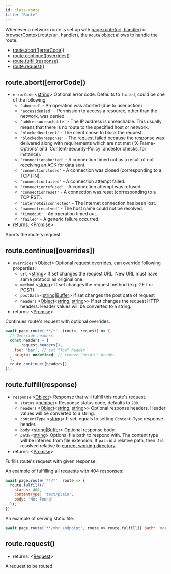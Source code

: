 ```yaml
---
id: class-route
title: "Route"
---
```



Whenever a network route is set up with [page.route(url, handler)](api/class-page.mdx#pagerouteurl-handler) or [browserContext.route(url, handler)](api/class-browsercontext.mdx#browsercontextrouteurl-handler), the `Route` object allows to
handle the route.

<!-- GEN:toc -->
- [route.abort([errorCode])](api/class-route.mdx#routeaborterrorcode)
- [route.continue([overrides])](api/class-route.mdx#routecontinueoverrides)
- [route.fulfill(response)](api/class-route.mdx#routefulfillresponse)
- [route.request()](api/class-route.mdx#routerequest)
<!-- GEN:stop -->

## route.abort([errorCode])
- `errorCode` <[string]> Optional error code. Defaults to `failed`, could be one of the following:
  - `'aborted'` - An operation was aborted (due to user action)
  - `'accessdenied'` - Permission to access a resource, other than the network, was denied
  - `'addressunreachable'` - The IP address is unreachable. This usually means that there is no route to the specified host or network.
  - `'blockedbyclient'` - The client chose to block the request.
  - `'blockedbyresponse'` - The request failed because the response was delivered along with requirements which are not met ('X-Frame-Options' and 'Content-Security-Policy' ancestor checks, for instance).
  - `'connectionaborted'` - A connection timed out as a result of not receiving an ACK for data sent.
  - `'connectionclosed'` - A connection was closed (corresponding to a TCP FIN).
  - `'connectionfailed'` - A connection attempt failed.
  - `'connectionrefused'` - A connection attempt was refused.
  - `'connectionreset'` - A connection was reset (corresponding to a TCP RST).
  - `'internetdisconnected'` - The Internet connection has been lost.
  - `'namenotresolved'` - The host name could not be resolved.
  - `'timedout'` - An operation timed out.
  - `'failed'` - A generic failure occurred.
- returns: <[Promise]>

Aborts the route's request.

## route.continue([overrides])
- `overrides` <[Object]> Optional request overrides, can override following properties:
  - `url` <[string]> If set changes the request URL. New URL must have same protocol as original one.
  - `method` <[string]> If set changes the request method (e.g. GET or POST)
  - `postData` <[string]|[Buffer]> If set changes the post data of request
  - `headers` <[Object]<[string], [string]>> If set changes the request HTTP headers. Header values will be converted to a string.
- returns: <[Promise]>

Continues route's request with optional overrides.

```js
await page.route('**/*', (route, request) => {
  // Override headers
  const headers = {
    ...request.headers(),
    foo: 'bar', // set "foo" header
    origin: undefined, // remove "origin" header
  };
  route.continue({headers});
});
```

## route.fulfill(response)
- `response` <[Object]> Response that will fulfill this route's request.
  - `status` <[number]> Response status code, defaults to `200`.
  - `headers` <[Object]<[string], [string]>> Optional response headers. Header values will be converted to a string.
  - `contentType` <[string]> If set, equals to setting `Content-Type` response header.
  - `body` <[string]|[Buffer]> Optional response body.
  - `path` <[string]> Optional file path to respond with. The content type will be inferred from file extension. If `path` is a relative path, then it is resolved relative to [current working directory](https://nodejs.org/api/process.html#process_process_cwd).
- returns: <[Promise]>

Fulfills route's request with given response.

An example of fulfilling all requests with 404 responses:

```js
await page.route('**/*', route => {
  route.fulfill({
    status: 404,
    contentType: 'text/plain',
    body: 'Not Found!'
  });
});
```

An example of serving static file:

```js
await page.route('**/xhr_endpoint', route => route.fulfill({ path: 'mock_data.json' }));
```

## route.request()
- returns: <[Request]>

A request to be routed.



[AXNode]: api/class-accessibility.mdx#accessibilitysnapshotoptions "AXNode"
[Accessibility]: api/class-accessibility.mdx#class-accessibility "Accessibility"
[Array]: https://developer.mozilla.org/en-US/docs/Web/JavaScript/Reference/Global_Objects/Array "Array"
[BrowserServer]: api/class-browser.mdx#class-browserserver  "BrowserServer"
[BrowserContext]: api/class-browsercontext.mdx#class-browsercontext  "BrowserContext"
[BrowserType]: api/class-browsertype.mdx#class-browsertype "BrowserType"
[Browser]: api/class-browser.mdx  "Browser"
[Buffer]: https://nodejs.org/api/buffer.htmlapi.mdx#buffer_class_buffer "Buffer"
[ChildProcess]: https://nodejs.org/api/child_process.html "ChildProcess"
[ChromiumBrowser]: api/class-chromiumbrowser.mdx#class-chromiumbrowser "ChromiumBrowser"
[ChromiumBrowserContext]: api/class-chromiumbrowsercontext.mdx#class-chromiumbrowsercontext "ChromiumBrowserContext"
[ChromiumCoverage]: api/class-chromiumcoverage.mdx#class-chromiumcoverage "ChromiumCoverage"
[CDPSession]: api/class-cdpsession.mdx#class-cdpsession  "CDPSession"
[ConsoleMessage]: api/class-consolemessage.mdx#class-consolemessage "ConsoleMessage"
[Dialog]: api/class-dialog.mdx#class-dialog "Dialog"
[Download]: api/class-download.mdx#class-download "Download"
[ElementHandle]: api/class-elementhandle.mdx#class-elementhandle "ElementHandle"
[Element]: https://developer.mozilla.org/en-US/docs/Web/API/element "Element"
[Error]: https://nodejs.org/api/errors.htmlapi.mdx#errors_class_error "Error"
[EvaluationArgument]: api/evaluationargument.mdx#evaluationargument "Evaluation Argument"
[File]: https://developer.mozilla.org/en-US/docs/Web/API/File "File"
[FileChooser]: api/class-filechooser.mdx#class-filechooser "FileChooser"
[FirefoxBrowser]: api/class-firefoxbrowser.mdx#class-firefoxbrowser "FirefoxBrowser"
[Frame]: api/class-frame.mdx#class-frame "Frame"
[JSHandle]: api/class-jshandle.mdx#class-jshandle "JSHandle"
[Keyboard]: api/class-keyboard.mdx#class-keyboard "Keyboard"
[Logger]: api/class-logger.mdx#class-logger "Logger"
[Map]: https://developer.mozilla.org/en-US/docs/Web/JavaScript/Reference/Global_Objects/Map "Map"
[Mouse]: api/class-mouse.mdx#class-mouse "Mouse"
[Object]: https://developer.mozilla.org/en-US/docs/Web/JavaScript/Reference/Global_Objects/Object "Object"
[Page]: api/class-page.mdx#class-page "Page"
[Playwright]: api/class-playwright.mdx "Playwright"
[Promise]: https://developer.mozilla.org/en-US/docs/Web/JavaScript/Reference/Global_Objects/Promise "Promise"
[RegExp]: https://developer.mozilla.org/en-US/docs/Web/JavaScript/Reference/Global_Objects/RegExp
[Request]: api/class-request.mdx#class-request  "Request"
[Response]: api/class-response.mdx#class-response  "Response"
[Route]: api/class-route.mdx#class-route  "Route"
[Selectors]: api/class-selectors.mdx#class-selectors  "Selectors"
[Serializable]: https://developer.mozilla.org/en-US/docs/Web/JavaScript/Reference/Global_Objects/JSON/stringifyapi.mdx#Description "Serializable"
[TimeoutError]: api/class-timeouterror.mdx#class-timeouterror "TimeoutError"
[Touchscreen]: api/class-touchscreen.mdx#class-touchscreen "Touchscreen"
[UIEvent.detail]: https://developer.mozilla.org/en-US/docs/Web/API/UIEvent/detail "UIEvent.detail"
[URL]: https://nodejs.org/api/url.html
[USKeyboardLayout]: ../src/usKeyboardLayout.ts "USKeyboardLayout"
[UnixTime]: https://en.wikipedia.org/wiki/Unix_time "Unix Time"
[Video]: api/class-video.mdx#class-video "Video"
[WebKitBrowser]: api/class-webkitbrowser.mdx#class-webkitbrowser "WebKitBrowser"
[WebSocket]: api/class-websocket.mdx#class-websocket "WebSocket"
[Worker]: api/class-worker.mdx#class-worker "Worker"
[boolean]: https://developer.mozilla.org/en-US/docs/Web/JavaScript/Data_structuresapi.mdx#Boolean_type "Boolean"
[function]: https://developer.mozilla.org/en-US/docs/Web/JavaScript/Reference/Global_Objects/Function "Function"
[iterator]: https://developer.mozilla.org/en-US/docs/Web/JavaScript/Reference/Iteration_protocols "Iterator"
[null]: https://developer.mozilla.org/en-US/docs/Web/JavaScript/Reference/Global_Objects/null
[number]: https://developer.mozilla.org/en-US/docs/Web/JavaScript/Data_structuresapi.mdx#Number_type "Number"
[origin]: https://developer.mozilla.org/en-US/docs/Glossary/Origin "Origin"
[selector]: https://developer.mozilla.org/en-US/docs/Web/CSS/CSS_Selectors "selector"
[Readable]: https://nodejs.org/api/stream.htmlapi.mdx#stream_class_stream_readable "Readable"
[string]: https://developer.mozilla.org/en-US/docs/Web/JavaScript/Data_structuresapi.mdx#String_type "String"
[xpath]: https://developer.mozilla.org/en-US/docs/Web/XPath "xpath"
